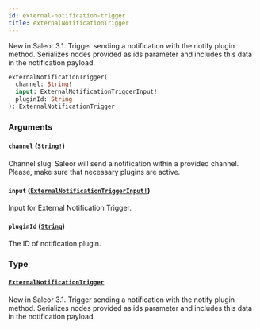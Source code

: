 ```yaml
---
id: external-notification-trigger
title: externalNotificationTrigger
---
```


New in Saleor 3.1. Trigger sending a notification with the notify plugin method. Serializes nodes provided as ids parameter and includes this data in the notification payload.

```graphql
externalNotificationTrigger(
  channel: String!
  input: ExternalNotificationTriggerInput!
  pluginId: String
): ExternalNotificationTrigger

```

### Arguments

#### `channel` ([`String!`](/docs/developer/api-reference/scalars/string))

Channel slug. Saleor will send a notification within a provided channel. Please, make sure that necessary plugins are active.

#### `input` ([`ExternalNotificationTriggerInput!`](/docs/developer/api-reference/inputs/external-notification-trigger-input))

Input for External Notification Trigger.

#### `pluginId` ([`String`](/docs/developer/api-reference/scalars/string))

The ID of notification plugin.

### Type

#### [`ExternalNotificationTrigger`](/docs/developer/api-reference/objects/external-notification-trigger)

New in Saleor 3.1. Trigger sending a notification with the notify plugin method. Serializes nodes provided as ids parameter and includes this data in the notification payload.
